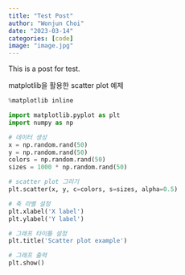 ```yaml
---
title: "Test Post"
author: "Wonjun Choi"
date: "2023-03-14"
categories: [code]
image: "image.jpg"
---
```


This is a post for test.

matplotlib을 활용한 scatter plot 예제

```python
%matplotlib inline

import matplotlib.pyplot as plt
import numpy as np

# 데이터 생성
x = np.random.rand(50)
y = np.random.rand(50)
colors = np.random.rand(50)
sizes = 1000 * np.random.rand(50)

# scatter plot 그리기
plt.scatter(x, y, c=colors, s=sizes, alpha=0.5)

# 축 라벨 설정
plt.xlabel('X label')
plt.ylabel('Y label')

# 그래프 타이틀 설정
plt.title('Scatter plot example')

# 그래프 출력
plt.show()

```